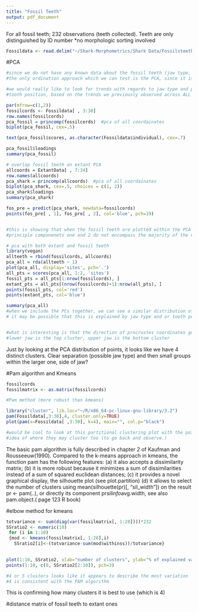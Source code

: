```yaml
---
title: "Fossil Teeth"
output: pdf_document
---
```


For all fossil teeth; 232 observations (teeth collected). Teeth are only
distinguished by ID number *no morphologic sorting involved


```r

Fossildata <- read.delim("~/Shark-Morphometrics/Shark Data/Fossilsteeth.txt")

```

#PCA
```r

#since we do not have any known data about the fossil teeth (jaw type, position, etc.)
#the only ordination approach which we can test is the PCA, since it is unconstrained.

#we would really like to look for trends with regards to jaw type and possibly 
#tooth position, based on the trends we previously observed across ALL taxa in the modern sharks

par(mfrow=c(1,2))
fossilcords <- Fossildata[ , 3:30]
row.names(fossilcords)
pca_fossil = princomp(fossilcords)  #pca of all coordainates
biplot(pca_fossil, cex=.5)

text(pca_fossil$scores, as.character(Fossildata$individual), cex=.7)

pca_fossil$loadings
summary(pca_fossil)

# overlap fossil teeth on extant PCA
allcoords = ExtantData[ , 7:34]
row.names(allcoords)
pca_shark = princomp(allcoords)  #pca of all coordainates
biplot(pca_shark, cex=.5, choices = c(1, 2))
pca_shark$loadings
summary(pca_shark)

fos_pre = predict(pca_shark, newdata=fossilcords)
points(fos_pre[ , 1], fos_pre[ , 2], col='blue', pch=19)


#this is showing that when the fossil teeth are plotted within the PCA of the extant, it encompases the variation but the 
#principle componenets one and 2 do not encompass the majority of the variation explained by the fossils. 

# pca with both extant and fossil teeth
library(vegan)
allteeth = rbind(fossilcords, allcoords)
pca_all = rda(allteeth ~ 1)
plot(pca_all, display='sites', pch='.')
all_pts = scores(pca_all, 1:2, 'sites')
fossil_pts = all_pts[1:nrow(fossilcords), ]
extant_pts = all_pts[(nrow(fossilcords)+1):nrow(all_pts), ]
points(fossil_pts, col='red')
points(extant_pts, col='blue')

summary(pca_all)
#when we include the PCs together, we can see a similar distribution of points, such that
# it may be possible that this is explained by jaw type and or tooth posiition (both?)


#what is interesting is that the direction of procrustes coordinates go in the same direction
#lower jaw is the top cluster, upper jaw is the bottom cluster
```

Just by looking at the PCA distribution of points, it looks like we have 4 
distinct clusters. Clear separation (possible jaw type) and then small groups within 
the larger one, side of jaw?

#Pam algorithm and Kmeans
```r

fossilcords
fossilmatrix <- as.matrix(fossilcords)

#Pam method (more robust than kmeans)

library("cluster", lib.loc="~/R/x86_64-pc-linux-gnu-library/3.2")
pam(Fossildata[,3:30],4, cluster.only=TRUE)
plot(pam(x=Fossildata[ ,3:30], k=4), main="", col.p="black")

#would be cool to look at this partitional clustering plot with the points their individual # to have an 
#idea of where they may cluster too (to go back and observe.)

```
The basic pam algorithm is fully described in chapter 2 of Kaufman and Rousseeuw(1990). Compared to the k-means approach in kmeans, the function pam has the following features: (a) it also accepts a dissimilarity matrix; (b) it is more robust because it minimizes a sum of dissimilarities instead of a sum of squared euclidean distances; (c) it provides a novel graphical display, the silhouette plot (see plot.partition) (d) it allows to select the number of clusters using mean(silhouette(pr)[, "sil_width"]) on the result pr <- pam(..), or directly its component pr$silinfo$avg.width, see also pam.object.( page 123 R book)


#elbow method for kmeans
```r

totvariance <- sum(diag(var(fossilmatrix[, 1:28])))*232
SSratio2 <- numeric(10)
 for (i in 1:10)
 {mod <- kmeans(fossilmatrix[, 1:28],i)
   SSratio2[i]<-(totvariance-sum(mod$withinss))/totvariance}
   

plot(1:10, SSratio2, xlab="number of clusters", ylab="% of explained variance")
points(1:10, c(0, SSratio2[2:10]), pch=3)

#4 or 5 clusters looks like it appears to describe the most variation
#4 is consistent with the PAM algorithm

```

This is confirming how many clusters it is best to use (which is 4)



#distance matrix of fossil teeth to extant ones



























